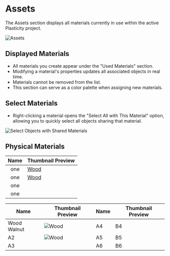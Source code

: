 
# Assets

The Assets section displays all materials currently in use within the active Plasticity project. 

![Assets](/img/assets.png)

## Displayed Materials

- All materials you create appear under the "Used Materials" section.
- Modifying a material's properties updates all associated objects in real time. 
- Materials cannot be removed from the list.
- This section can serve as a color palette when assigning new materials.

## Select Materials

- Right-clicking a material opens the "Select All with This Material" option, allowing you to quickly select all objects sharing that material.

![Select Objects with Shared Materials](/img/assets-select-materials.png)

## Physical Materials

| Name | Thumbnail Preview |
| :---: | --------------- |
| one | [Wood](/img/wood-walnut.png)|
| one | [Wood](/img/wood-walnut.png)|
| one | <ButtonIcon type="wood-walnut"/>|
| one | <ButtonIcon type="wood-walnut"/>|


| Name   | Thumbnail Preview   | Name   | Thumbnail Preview    |
|--------|-----------|--------|-----------|
| Wood Walnut | ![Wood](/img/wood-walnut.png)   | A4     | B4        |
| A2     | ![Wood](/img/wood-walnut.png)        | A5     | B5        |
| A3     | <ButtonIcon type="wood-walnut"/>    | A6     | B6        |


